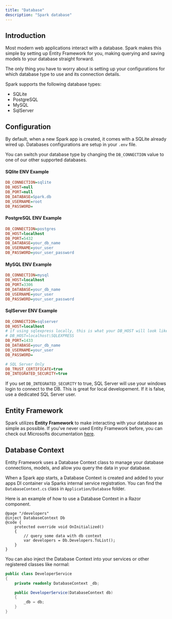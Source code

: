 ```yaml
---
title: "Database"
description: "Spark database"
---
```


## Introduction
Most modern web applications interact with a database. Spark makes this simple by setting up Entity Framework for you, making querying and saving models to your database straight forward.

The only thing you have to worry about is setting up your configurations for which database type to use and its connection details.

Spark supports the following database types:
- SQLite
- PostgreSQL
- MySQL
- SqlServer

## Configuration
By default, when a new Spark app is created, it comes with a SQLite already wired up. Databases configurations are setup in your `.env` file.

You can switch your database type by changing the `DB_CONNECTION` value to one of our other supported databases.

#### SQlite ENV Example
```ini
DB_CONNECTION=sqlite
DB_HOST=null
DB_PORT=null
DB_DATABASE=Spark.db
DB_USERNAME=root
DB_PASSWORD=
```

#### PostgreSQL ENV Example
```ini
DB_CONNECTION=postgres
DB_HOST=localhost
DB_PORT=5432
DB_DATABASE=your_db_name
DB_USERNAME=your_user
DB_PASSWORD=your_user_password
```
#### MySQL ENV Example
```ini
DB_CONNECTION=mysql
DB_HOST=localhost
DB_PORT=3306
DB_DATABASE=your_db_name
DB_USERNAME=your_user
DB_PASSWORD=your_user_password
```
#### SqlServer ENV Example
```ini
DB_CONNECTION=sqlserver
DB_HOST=localhost
# if using sqlexpress locally, this is what your DB_HOST will look like
# DB_HOST=localhost\SQLEXPRESS 
DB_PORT=1433
DB_DATABASE=your_db_name
DB_USERNAME=your_user
DB_PASSWORD=

# SQL Server Only
DB_TRUST_CERTIFICATE=true
DB_INTEGRATED_SECURITY=true
```
If you set `DB_INTEGRATED_SECURITY` to true, SQL Server will use your windows login to connect to the DB. This is great for local developement. If it is false, use a dedicated SQL Server user.

## Entity Framework
Spark utilizes **Entity Framework** to make interacting with your database as simple as possible. If you've never used  Entity Framework before, you can check out Microsofts documentation [here](https://learn.microsoft.com/en-us/ef/core/).

## Database Context
Entity Framework uses a Database Context class to manage your database connections, models, and allow you query the data in your database.

When a Spark app starts, a Database Context is created and added to your apps DI container via Sparks internal service registration. You can find the `DatabaseContext.cs` class in `Application/Database` folder.

Here is an example of how to use a Database Context in a Razor component.
```razor
@page "/developers"
@inject DatabaseContext Db
@code {
    protected override void OnInitialized()
    {
        // query some data with db context
        var developers = Db.Developers.ToList();
    }
}
```
You can also inject the Database Context into your services or other registered classes like normal:

```csharp
public class DeveloperService
{
    private readonly DatabaseContext _db;

    public DeveloperService(DatabaseContext db)
    {
        _db = db;
    }
}
```